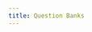 ```yaml
---
title: Question Banks
---
```


<Cards>
  <Card
    title="DataBase Management System"
    href="./question-banks/database-management-system"
  />
  <Card
    title="Object Oriented Concepts and Programming"
    href="./question-banks/object-oriented-concepts-and-programming"
  />
</Cards>
